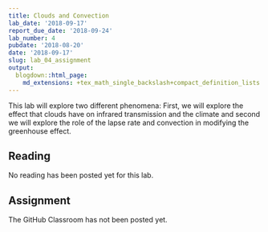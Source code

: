 ```yaml
---
title: Clouds and Convection
lab_date: '2018-09-17'
report_due_date: '2018-09-24'
lab_number: 4
pubdate: '2018-08-20'
date: '2018-09-17'
slug: lab_04_assignment
output:
  blogdown::html_page:
    md_extensions: +tex_math_single_backslash+compact_definition_lists
---
```

This lab will explore two different phenomena: First, we will explore the effect that clouds have on infrared transmission and the climate and second we will explore the role of the lapse rate and convection in modifying the greenhouse effect.

## Reading

No reading has been posted yet for this lab.


## Assignment

The GitHub Classroom has not been posted yet.
